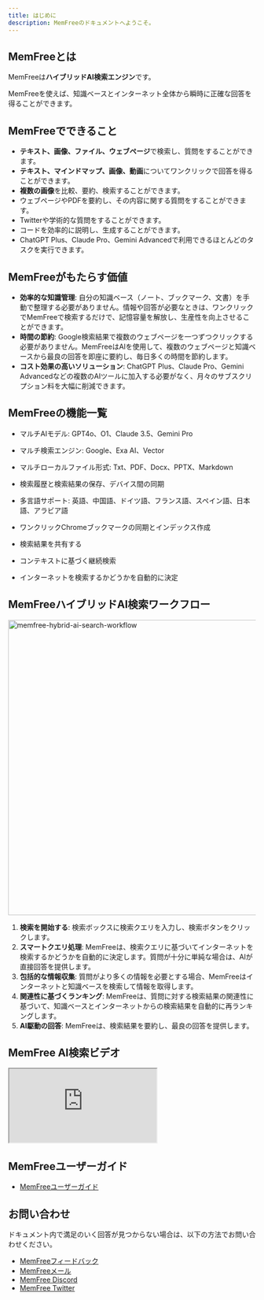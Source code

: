 ```yaml
---
title: はじめに
description: MemFreeのドキュメントへようこそ。
---
```


## MemFreeとは

MemFreeは<b>ハイブリッドAI検索エンジン</b>です。

MemFreeを使えば、知識ベースとインターネット全体から瞬時に正確な回答を得ることができます。

## MemFreeでできること

-   **テキスト、画像、ファイル、ウェブページ**で検索し、質問をすることができます。
-   **テキスト、マインドマップ、画像、動画**についてワンクリックで回答を得ることができます。
-   **複数の画像**を比較、要約、検索することができます。
-   ウェブページやPDFを要約し、その内容に関する質問をすることができます。
-   Twitterや学術的な質問をすることができます。
-   コードを効率的に説明し、生成することができます。
-   ChatGPT Plus、Claude Pro、Gemini Advancedで利用できるほとんどのタスクを実行できます。

## MemFreeがもたらす価値

-   **効率的な知識管理**: 自分の知識ベース（ノート、ブックマーク、文書）を手動で整理する必要がありません。情報や回答が必要なときは、ワンクリックでMemFreeで検索するだけで、記憶容量を解放し、生産性を向上させることができます。
-   **時間の節約**: Google検索結果で複数のウェブページを一つずつクリックする必要がありません。MemFreeはAIを使用して、複数のウェブページと知識ベースから最良の回答を即座に要約し、毎日多くの時間を節約します。
-   **コスト効果の高いソリューション**: ChatGPT Plus、Claude Pro、Gemini Advancedなどの複数のAIツールに加入する必要がなく、月々のサブスクリプション料を大幅に削減できます。

## MemFreeの機能一覧

-   マルチAIモデル: GPT4o、O1、Claude 3.5、Gemini Pro

-   マルチ検索エンジン: Google、Exa AI、Vector

-   マルチローカルファイル形式: Txt、PDF、Docx、PPTX、Markdown

-   検索履歴と検索結果の保存、デバイス間の同期

-   多言語サポート: 英語、中国語、ドイツ語、フランス語、スペイン語、日本語、アラビア語

-   ワンクリックChromeブックマークの同期とインデックス作成

-   検索結果を共有する

-   コンテキストに基づく継続検索

-   インターネットを検索するかどうかを自動的に決定

## MemFreeハイブリッドAI検索ワークフロー

<Image
    className="mt-4 overflow-hidden rounded-lg border"
    width="800"
    height="600"
    src="/memfree-hybrid-ai-search.webp"
    alt="memfree-hybrid-ai-search-workflow"
/>

1.  **検索を開始する**: 検索ボックスに検索クエリを入力し、検索ボタンをクリックします。
2.  **スマートクエリ処理**: MemFreeは、検索クエリに基づいてインターネットを検索するかどうかを自動的に決定します。質問が十分に単純な場合は、AIが直接回答を提供します。
3.  **包括的な情報収集**: 質問がより多くの情報を必要とする場合、MemFreeはインターネットと知識ベースを検索して情報を取得します。
4.  **関連性に基づくランキング**: MemFreeは、質問に対する検索結果の関連性に基づいて、知識ベースとインターネットからの検索結果を自動的に再ランキングします。
5.  **AI駆動の回答**: MemFreeは、検索結果を要約し、最良の回答を提供します。

## MemFree AI検索ビデオ

<iframe
    className="mt-6 aspect-video w-full"
    src="https://www.youtube.com/embed/So_4pb3ynVk"
    title="MemFree: ハイブリッドAI検索エンジン"
    allow="accelerometer; autoplay; clipboard-write; encrypted-media; gyroscope; picture-in-picture; web-share; fullscreen"
    referrerPolicy="strict-origin-when-cross-origin"
    allowFullScreen
></iframe>

## MemFreeユーザーガイド

-   [MemFreeユーザーガイド](/docs/memfree-user-guide)

## お問い合わせ

ドキュメント内で満足のいく回答が見つからない場合は、以下の方法でお問い合わせください。

-   [MemFreeフィードバック](https://feedback.memfree.me/)
-   [MemFreeメール](mailto:support@memfrre.me)
-   [MemFree Discord](https://discord.com/invite/7QqyMSTaRq)
-   [MemFree Twitter](https://x.com/ahaapple2023)
